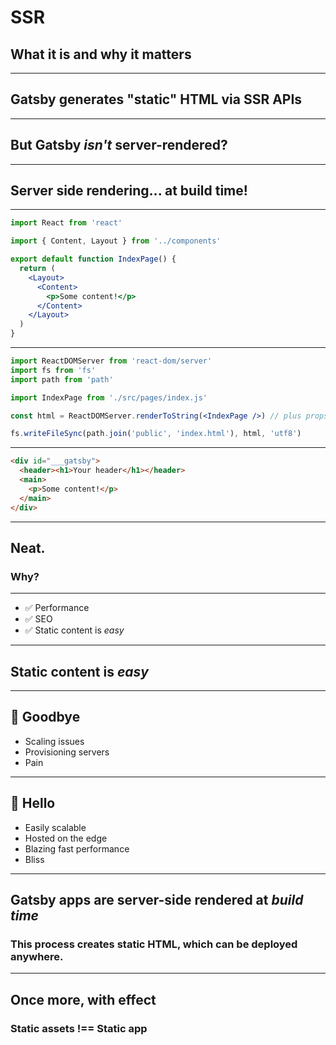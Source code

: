 

# SSR
## What it is and why it matters

---

## Gatsby generates "static" HTML via SSR APIs


---

## But Gatsby _isn't_ server-rendered?

---

## Server side rendering... at build time!

---


```jsx
import React from 'react'

import { Content, Layout } from '../components'

export default function IndexPage() {
  return (
    <Layout>
      <Content>
        <p>Some content!</p>
      </Content>
    </Layout>
  )
}
```

---


```jsx
import ReactDOMServer from 'react-dom/server'
import fs from 'fs'
import path from 'path'

import IndexPage from './src/pages/index.js'

const html = ReactDOMServer.renderToString(<IndexPage />) // plus props!

fs.writeFileSync(path.join('public', 'index.html'), html, 'utf8')
```

---


```html
<div id="___gatsby">
  <header><h1>Your header</h1></header>
  <main>
    <p>Some content!</p>
  </main>
</div>
```

---


## Neat.

### Why?

---

- ✅ Performance
- ✅ SEO
- ✅ Static content is _easy_

---

## Static content is _easy_

---

## 👋 Goodbye

- Scaling issues
- Provisioning servers
- Pain

---

## 👋 Hello

- Easily scalable
- Hosted on the edge
- Blazing fast performance
- Bliss

---

## Gatsby apps are server-side rendered at _build time_
### This process creates static HTML, which can be deployed anywhere.

---

## Once more, with effect

### Static assets !== Static app
